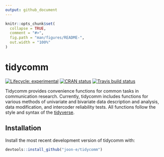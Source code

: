 ---
output: github_document
---

<!-- README.md is generated from README.Rmd. Please edit that file -->

```{r, include = FALSE}
knitr::opts_chunk$set(
  collapse = TRUE,
  comment = "#>",
  fig.path = "man/figures/README-",
  out.width = "100%"
)
```
# tidycomm

<!-- badges: start -->
[![Lifecycle: experimental](https://img.shields.io/badge/lifecycle-experimental-orange.svg)](https://www.tidyverse.org/lifecycle/#experimental)
[![CRAN status](https://www.r-pkg.org/badges/version/tidycomm)](https://CRAN.R-project.org/package=tidycomm)
[![Travis build status](https://travis-ci.org/joon-e/tidycomm.svg?branch=master)](https://travis-ci.org/joon-e/tidycomm)
<!-- badges: end -->

Tidycomm provides convenience functions for common tasks in communication research. Currently, tidycomm includes functions for various methods of univariate and bivariate data description and analysis, data modification, and intercoder reliability tests. All functions follow the style and syntax of the [tidyverse](https://www.tidyverse.org/).

## Installation

Install the most recent development version of tidycomm with:

```{r eval = FALSE}
devtools::install_github("joon-e/tidycomm")
```

